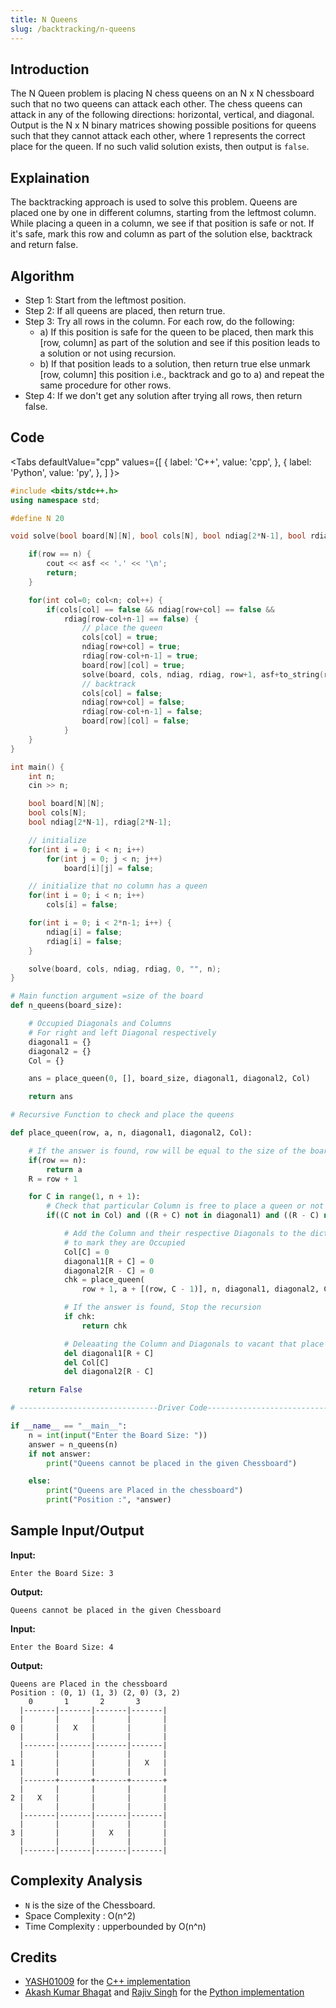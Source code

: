```yaml
---
title: N Queens
slug: /backtracking/n-queens
---
```


## Introduction

The N Queen problem is placing N chess queens on an N x N chessboard such that no two queens can attack each other.
The chess queens can attack in any of the following directions: horizontal, vertical, and diagonal.
Output is the N x N binary matrices showing possible positions for queens such that they cannot attack each other, where 1 represents the correct place for the queen. If no such valid solution exists, then output is `false`.

## Explaination

The backtracking approach is used to solve this problem. Queens are placed one by one in different columns, starting from the leftmost column. While placing a queen in a column, we see if that position is safe or not. If it's safe, mark this row and column as part of the solution else, backtrack and return false.

## Algorithm

- Step 1: Start from the leftmost position.
- Step 2: If all queens are placed, then return true.
- Step 3: Try all rows in the column. For each row, do the following:
  - a) If this position is safe for the queen to be placed, then mark this [row, column] as part of the solution and see if this position leads to a solution or not using recursion.
  - b) If that position leads to a solution, then return true else unmark [row, column] this position
    i.e., backtrack and go to a) and repeat the same procedure for other rows.
- Step 4: If we don't get any solution after trying all rows, then return false.

## Code


<Tabs
  defaultValue="cpp"
  values={[
    { label: 'C++', value: 'cpp', },
    { label: 'Python', value: 'py', },
  ]
}>

<TabItem value="cpp">

```cpp
#include <bits/stdc++.h>
using namespace std;

#define N 20

void solve(bool board[N][N], bool cols[N], bool ndiag[2*N-1], bool rdiag[2*N-1], int row, string asf, int n) {

    if(row == n) {
        cout << asf << '.' << '\n';
        return;
    }

    for(int col=0; col<n; col++) {
        if(cols[col] == false && ndiag[row+col] == false &&
            rdiag[row-col+n-1] == false) {
                // place the queen
                cols[col] = true;
                ndiag[row+col] = true;
                rdiag[row-col+n-1] = true;
                board[row][col] = true;
                solve(board, cols, ndiag, rdiag, row+1, asf+to_string(row)+"-"+to_string(col)+", ", n);
                // backtrack
                cols[col] = false;
                ndiag[row+col] = false;
                rdiag[row-col+n-1] = false;
                board[row][col] = false;
            }
    }
}

int main() {
	int n;
	cin >> n;

	bool board[N][N];
    bool cols[N];
    bool ndiag[2*N-1], rdiag[2*N-1];

	// initialize
	for(int i = 0; i < n; i++)
		for(int j = 0; j < n; j++)
			board[i][j] = false;

    // initialize that no column has a queen
	for(int i = 0; i < n; i++)
		cols[i] = false;

	for(int i = 0; i < 2*n-1; i++) {
		ndiag[i] = false;
		rdiag[i] = false;
	}

	solve(board, cols, ndiag, rdiag, 0, "", n);
}
```

</TabItem>

<TabItem value="py">

```python
# Main function argument =size of the board
def n_queens(board_size):

    # Occupied Diagonals and Columns
    # For right and left Diagonal respectively
    diagonal1 = {}
    diagonal2 = {}
    Col = {}

    ans = place_queen(0, [], board_size, diagonal1, diagonal2, Col)

    return ans

# Recursive Function to check and place the queens

def place_queen(row, a, n, diagonal1, diagonal2, Col):

    # If the answer is found, row will be equal to the size of the board i.e. n
    if(row == n):
        return a
    R = row + 1

    for C in range(1, n + 1):
        # Check that particular Column is free to place a queen or not
        if((C not in Col) and ((R + C) not in diagonal1) and ((R - C) not in diagonal2)):

            # Add the Column and their respective Diagonals to the dictionary
            # to mark they are Occupied
            Col[C] = 0
            diagonal1[R + C] = 0
            diagonal2[R - C] = 0
            chk = place_queen(
                row + 1, a + [(row, C - 1)], n, diagonal1, diagonal2, Col)

            # If the answer is found, Stop the recursion
            if chk:
                return chk

            # Deleaating the Column and Diagonals to vacant that place
            del diagonal1[R + C]
            del Col[C]
            del diagonal2[R - C]

    return False

# -------------------------------Driver Code-------------------------------

if __name__ == "__main__":
    n = int(input("Enter the Board Size: "))
    answer = n_queens(n)
    if not answer:
        print("Queens cannot be placed in the given Chessboard")

    else:
        print("Queens are Placed in the chessboard")
        print("Position :", *answer)

```

</TabItem>

</Tabs>

## Sample Input/Output

**Input:**

```
Enter the Board Size: 3
```

**Output:**

```
Queens cannot be placed in the given Chessboard
```

**Input:**

```
Enter the Board Size: 4
```

**Output:**

```
Queens are Placed in the chessboard
Position : (0, 1) (1, 3) (2, 0) (3, 2)
    0       1       2       3
  |-------|-------|-------|-------|
  |       |       |       |       |
0 |       |   X   |       |       |
  |       |       |       |       |
  |-------|-------|-------|-------|
  |       |       |       |       |
1 |       |       |       |   X   |
  |       |       |       |       |
  |-------+-------+-------+-------+
  |       |       |       |       |
2 |   X   |       |       |       |
  |       |       |       |       |
  |-------|-------|-------|-------|
  |       |       |       |       |
3 |       |       |   X   |       |
  |       |       |       |       |
  |-------|-------|-------|-------|

```

## Complexity Analysis

- `N` is the size of the Chessboard.
- Space Complexity : O(n^2)
- Time Complexity : upperbounded by O(n^n)

## Credits

- [YASH01009](https://github.com/YASH01009) for the [C++ implementation](https://github.com/TesseractCoding/NeoAlgo/blob/master/C-Plus-Plus/cp/NQueens.cpp)
- [Akash Kumar Bhagat](https://github.com/charlie219) and [Rajiv Singh](https://github.com/iamrajiv) for the [Python implementation](https://github.com/TesseractCoding/NeoAlgo/blob/master/Python/backtracking/N_Queens.py)
